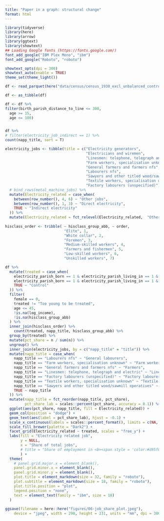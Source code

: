```yaml
---
title: "Paper in a graph: structural change"
format: html
---
```



```r
library(tidyverse)
library(here)
library(arrow)
library(ggtext)
library(showtext)
## Loading Google fonts (https://fonts.google.com/)
font_add_google("IBM Plex Mono", "ibm")
font_add_google("Roboto", "roboto")

showtext_opts(dpi = 300)
showtext_auto(enable = TRUE)
theme_set(theme_light())

df <- read_parquet(here("data/census/census_1930_excl_unbalanced_controls.parquet"))

df <- as_tibble(df)

df <- df %>% 
filter(birth_parish_distance_to_line <= 300,
  age >= 15,
  age <= 100)


df %>% 
# filter(electricity_job_indirect == 1) %>%
count(napp_title, sort = T)
```





```r

electricity_jobs <- tibble(title = c("Electricity generators", 
                                     "Electricians and wiremen", 
                                     "Linesmen: telephone, telegraph and electric",
                                     "Farm workers, specialisation unknown",
                                     "General farmers and farmers nfs",
                                     "Labourers nfs",
                                     "Sawyers and other titled wood/sawmill operatives",
                                     "Textile workers, specialisation unknown",
                                     "Factory labourers (unspecified)")) %>%
  # bind_rows(metal_machine_jobs) %>% 
  mutate(Electricity_related = case_when(
    between(row_number(), 4, 6) ~ "Other jobs",
    between(row_number(), 1, 3) ~ "Direct electricity",
    TRUE ~ "Indirect electricity"
  )) %>% 
  mutate(Electricity_related = fct_relevel(Electricity_related,  "Other jobs", "Indirect electricity", "Direct electricity"))
  
hisclass_order <- tribble( ~ hisclass_group_abb, ~ order,
                           "Elite", 1,
                           "White collar", 2,
                           "Foremen", 3,
                           "Medium-skilled workers", 4,
                           "Farmers and fishermen", 5,
                           "Low-skilled workers", 6,
                           "Unskilled workers", 7)

df %>%
  mutate(treated = case_when(
    electricity_parish_born == 1 & electricity_parish_living_in == 1 & age >= 28 ~ "Treated",
    electricity_parish_born == 1 & electricity_parish_living_in == 1 & age < 28 ~ "Too young to be treated",
    TRUE ~ "Control"
  )) %>%
  filter(
    female == 0,
    treated != "Too young to be treated",
    age <= 45,
    !is.na(log_income),
    !is.na(hisclass_group_abb)
  ) %>%
  inner_join(hisclass_order) %>%
    count(treated, napp_title, hisclass_group_abb) %>%
  group_by(treated) %>% 
  mutate(pct_share = n / sum(n)) %>% 
  ungroup() %>% 
  inner_join(electricity_jobs, by = c("napp_title" = "title")) %>% 
  mutate(napp_title = case_when(
    napp_title == "Labourers nfs" ~ "General labourers",
    napp_title == "Farm workers, specialisation unknown" ~ "Farm workers",
    napp_title == "General farmers and farmers nfs" ~ "Farmers",
    napp_title == "Linesmen: telephone, telegraph and electric" ~ "Linesmen: telephone,\ntelegraph and electric",
    napp_title == "Factory labourers (unspecified)" ~ "Factory labourers",
    napp_title == "Textile workers, specialisation unknown" ~ "Textile workers",
    napp_title == "Sawyers and other titled wood/sawmill operatives" ~ "Sawyers and sawmill operatives",
    TRUE ~ napp_title
  )) %>% 
  mutate(napp_title = fct_reorder(napp_title, pct_share),
         pct_share_lab = scales::percent(pct_share, accuracy = 0.1)) %>% 
  ggplot(aes(pct_share, napp_title, fill = Electricity_related)) +
  geom_col(position = "dodge") +
  geom_text(aes(label = pct_share_lab), hjust = -0.1) +
  scale_x_continuous(labels = scales::percent_format(), limits = c(NA, .24)) +
  scale_fill_brewer(palette = "Dark2") +
  facet_grid(Electricity_related ~ treated, scales = "free_y") +
  labs(fill = "Electricity related job",
       y = NULL,
       x = "Share of total jobs",
       # title = "Share of employment in <b><span style = 'color:#d95f02;'>electricity related</span></b> and <b><span style = 'color:#1b9e77;'>other</span></b> jobs",
       ) +
  theme(
    # panel.grid.major.x = element_blank(),
    panel.grid.minor.x = element_blank(),
    panel.grid.minor.y = element_blank(),
    plot.title = element_markdown(size = 32, family = "roboto"),
    plot.subtitle = element_markdown(size = 18, family = "roboto"),
    plot.title.position = "plot",
    legend.position = "none",
    text = element_text(family = "ibm", size = 18)
  )
  
ggsave(filename = here::here("figures/06-job_share_plot.jpeg"), 
    device = "jpeg", width = 290, height = 231, units = "mm", dpi = 300)
```